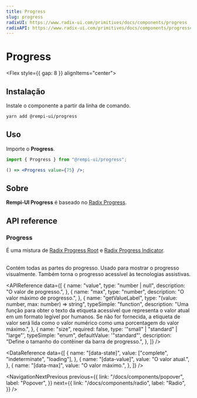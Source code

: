 ```yaml
---
title: Progress
slug: progress
radixUI: https://www.radix-ui.com/primitives/docs/components/progress
radixAPI: https://www.radix-ui.com/primitives/docs/components/progress#api-reference
---
```


# Progress

<Description text="Exibe um indicador que mostra o progresso de conclusão de uma tarefa, geralmente exibido como uma barra de progresso." />

<Flex style={{ gap: 8 }} alignItems="center">
  <RadixUI href="https://www.radix-ui.com/primitives/docs/components/progress" />
  <RadixAPI href="https://www.radix-ui.com/primitives/docs/components/progress#api-reference" />
  <SelectVersion />
</Flex>

<PreviewComponent name="progress" />

## Instalação

Instale o componente a partir da linha de comando.

```bash
yarn add @rempi-ui/progress
```

## Uso

Importe o <strong>Progress</strong>.

```jsx
import { Progress } from "@rempi-ui/progress";

() => <Progress value={75} />;
```

## Sobre

<strong>Rempi-UI Progress</strong> é baseado no [Radix Progress](https://www.radix-ui.com/primitives/docs/components/progress).

## API reference

### Progress

É uma mistura de [Radix Progress Root](https://www.radix-ui.com/primitives/docs/components/progress#root) e [Radix Progress Indicator](https://www.radix-ui.com/primitives/docs/components/progress#indicator).<br/><br/>

Contém todas as partes do progresso. Usado para mostrar o progresso visualmente. Também torna o progresso acessível às tecnologias assistivas.

<MoreInfo
  componentName="Radix Progress Root"
  componentLink="https://www.radix-ui.com/primitives/docs/components/progress#root"
/>
<MoreInfo
  componentName="Radix Progress Indicator"
  componentLink="https://www.radix-ui.com/primitives/docs/components/progress#indicator"
/>

<APIReference
  data={[
    {
      name: "value",
      type: "number | null",
      description: "O valor de progresso.",
    },
    {
      name: "max",
      type: "number",
      description: "O valor máximo de progresso.",
    },
    {
      name: "getValueLabel",
      type: "(value: number, max: number) => string",
      typeSimple: "function",
      description:
        "Uma função para obter o texto da etiqueta acessível que representa o valor atual em um formato legível por humanos. Se não for fornecida, a etiqueta de valor será lida como o valor numérico como uma porcentagem do valor máximo.",
    },
    {
      name: "size",
      required: false,
      type: '"small" | "standard" | "large"',
      typeSimple: "enum",
      defaultValue: '"standard"',
      description: "Define o tamanho do contêiner da barra de progresso.",
    },
  ]}
/>

<DataReference
  data={[
    {
      name: "[data-state]",
      value: ["complete", "indeterminate", "loading"],
    },
    {
      name: "[data-value]",
      value: "O valor atual.",
    },
    {
      name: "[data-max]",
      value: "O valor máximo.",
    },
  ]}
/>

<NavigationNextPrevious
  previous={{
    link: "/docs/components/popover",
    label: "Popover",
  }}
  next={{
    link: "/docs/components/radio",
    label: "Radio",
  }}
/>

<EditThisPage url="components/pt-BR/progress/1.0.1.mdx" />